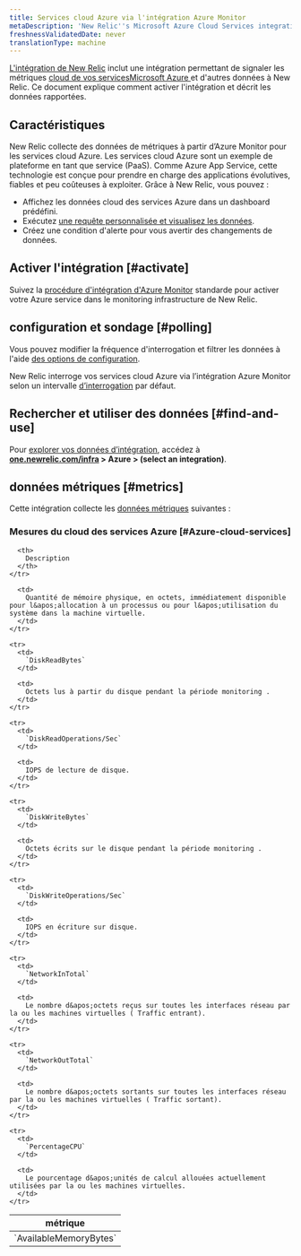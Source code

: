 ```yaml
---
title: Services cloud Azure via l'intégration Azure Monitor
metaDescription: 'New Relic''s Microsoft Azure Cloud Services integration: what data it reports and how to enable it.'
freshnessValidatedDate: never
translationType: machine
---
```


[L&apos;intégration de New Relic](/docs/infrastructure/introduction-infra-monitoring) inclut une intégration permettant de signaler les métriques [cloud de vos servicesMicrosoft Azure ](https://learn.microsoft.com/en-us/azure/cloud-services)et d&apos;autres données à New Relic. Ce document explique comment activer l&apos;intégration et décrit les données rapportées.

## Caractéristiques

New Relic collecte des données de métriques à partir d’Azure Monitor pour les services cloud Azure. Les services cloud Azure sont un exemple de plateforme en tant que service (PaaS). Comme Azure App Service, cette technologie est conçue pour prendre en charge des applications évolutives, fiables et peu coûteuses à exploiter. Grâce à New Relic, vous pouvez :

* Affichez les données cloud des services Azure dans un dashboard prédéfini.
* Exécutez [une requête personnalisée et visualisez les données](/docs/infrastructure/integrations-getting-started/getting-started/use-integration-data-new-relic-insights).
* Créez une condition d&apos;alerte pour vous avertir des changements de données.

## Activer l&apos;intégration [#activate]

Suivez la [procédure d&apos;intégration d'Azure Monitor](/docs/infrastructure/microsoft-azure-integrations/azure-integrations-list/azure-monitor) standarde pour activer votre Azure service dans le monitoring infrastructure de New Relic.

## configuration et sondage [#polling]

Vous pouvez modifier la fréquence d&apos;interrogation et filtrer les données à l&apos;aide [des options de configuration](/docs/infrastructure/microsoft-azure-integrations/azure-integrations-list/azure-monitor/#settings).

New Relic interroge vos services cloud Azure via l’intégration Azure Monitor selon un intervalle [d’interrogation](/docs/infrastructure/microsoft-azure-integrations/azure-integrations-list/azure-monitor/#settings) par défaut.

## Rechercher et utiliser des données [#find-and-use]

Pour [explorer vos données d’intégration](/docs/infrastructure/integrations/find-use-infrastructure-integration-data), accédez à <DNT>**[one.newrelic.com/infra](https://one.newrelic.com/infra) &gt; Azure &gt; (select an integration)**</DNT>.

## données métriques [#metrics]

Cette intégration collecte les [données métriques](/docs/infrastructure/integrations-getting-started/getting-started/understand-integration-data-data-types#metric) suivantes :

### Mesures du cloud des services Azure [#Azure-cloud-services]

<table>
  <thead>
    <tr>
      <th style={{ width: "300px" }}>
        métrique
      </th>

      <th>
        Description
      </th>
    </tr>
  </thead>

  <tbody>
    <tr>
      <td>
        `AvailableMemoryBytes`
      </td>

      <td>
        Quantité de mémoire physique, en octets, immédiatement disponible pour l&apos;allocation à un processus ou pour l&apos;utilisation du système dans la machine virtuelle.
      </td>
    </tr>

    <tr>
      <td>
        `DiskReadBytes`
      </td>

      <td>
        Octets lus à partir du disque pendant la période monitoring .
      </td>
    </tr>

    <tr>
      <td>
        `DiskReadOperations/Sec`
      </td>

      <td>
        IOPS de lecture de disque.
      </td>
    </tr>

    <tr>
      <td>
        `DiskWriteBytes`
      </td>

      <td>
        Octets écrits sur le disque pendant la période monitoring .
      </td>
    </tr>

    <tr>
      <td>
        `DiskWriteOperations/Sec`
      </td>

      <td>
        IOPS en écriture sur disque.
      </td>
    </tr>

    <tr>
      <td>
        `NetworkInTotal`
      </td>

      <td>
        Le nombre d&apos;octets reçus sur toutes les interfaces réseau par la ou les machines virtuelles ( Traffic entrant).
      </td>
    </tr>

    <tr>
      <td>
        `NetworkOutTotal`
      </td>

      <td>
        Le nombre d&apos;octets sortants sur toutes les interfaces réseau par la ou les machines virtuelles ( Traffic sortant).
      </td>
    </tr>

    <tr>
      <td>
        `PercentageCPU`
      </td>

      <td>
        Le pourcentage d&apos;unités de calcul allouées actuellement utilisées par la ou les machines virtuelles.
      </td>
    </tr>
  </tbody>
</table>